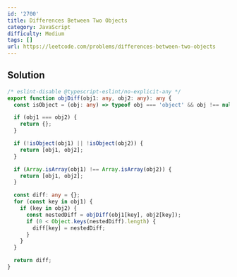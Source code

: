 ```yaml
---
id: '2700'
title: Differences Between Two Objects
category: JavaScript
difficulty: Medium
tags: []
url: https://leetcode.com/problems/differences-between-two-objects
---
```


## Solution

```typescript filename="solution.ts" copy
/* eslint-disable @typescript-eslint/no-explicit-any */
export function objDiff(obj1: any, obj2: any): any {
  const isObject = (obj: any) => typeof obj === 'object' && obj !== null;

  if (obj1 === obj2) {
    return {};
  }

  if (!isObject(obj1) || !isObject(obj2)) {
    return [obj1, obj2];
  }

  if (Array.isArray(obj1) !== Array.isArray(obj2)) {
    return [obj1, obj2];
  }

  const diff: any = {};
  for (const key in obj1) {
    if (key in obj2) {
      const nestedDiff = objDiff(obj1[key], obj2[key]);
      if (0 < Object.keys(nestedDiff).length) {
        diff[key] = nestedDiff;
      }
    }
  }

  return diff;
}
```

